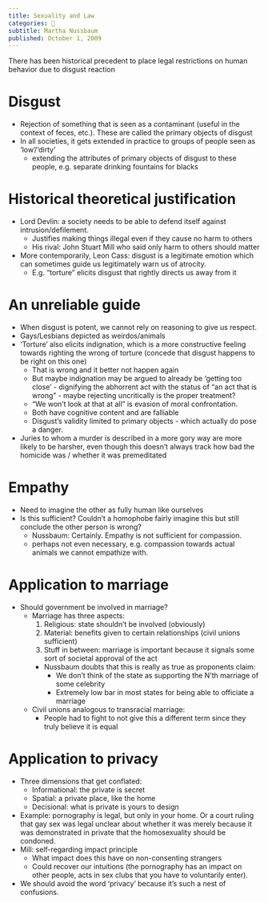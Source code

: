 ```yaml
---
title: Sexuality and Law
categories: 🔴
subtitle: Martha Nussbaum
published: October 1, 2009
---
```


There has been historical precedent to place legal restrictions on human 
behavior due to disgust reaction

# Disgust
- Rejection of something that is seen as a contaminant (useful in the context of 
  feces, etc.). These are called the primary objects of disgust
- In all societies, it gets extended in practice to groups of people seen as 
  'low'/'dirty'
    - extending the attributes of primary objects of disgust to these people, 
      e.g. separate drinking fountains for blacks

# Historical theoretical justification
- Lord Devlin: a society needs to be able to defend itself against 
  intrusion/defilement.
    - Justifies making things illegal even if they cause no harm to others
    - His rival: John Stuart Mill who said only harm to others should matter
- More contemporarily, Leon Cass: disgust is a legitimate emotion which can 
  sometimes guide us legitimately warn us of atrocity.
    - E.g. "torture" elicits disgust that rightly directs us away from it

# An unreliable guide
- When disgust is potent, we cannot rely on reasoning to give us respect.
- Gays/Lesbians depicted as weirdos/animals
- 'Torture' also elicits indignation, which is a more constructive feeling 
  towards righting the wrong of torture (concede that disgust happens to be 
  right on this one)
    - That is wrong and it better not happen again
    - But maybe indignation may be argued to already be 'getting too close' - 
      dignifying the abhorrent act with the status of "an act that is wrong" - 
      maybe rejecting uncritically is the proper treatment?
    - "We won't look at that at all" is evasion of moral confrontation.
    - Both have cognitive content and are falliable
    - Disgust's validity limited to primary objects - which actually do pose a 
      danger.
- Juries to whom a murder is described in a more gory way are more likely to be 
  harsher, even though this doesn't always track how bad the homicide was / 
  whether it was premeditated

# Empathy
- Need to imagine the other as fully human like ourselves
- Is this sufficient? Couldn't a homophobe fairly imagine this but still 
  conclude the other person is wrong?
    - Nussbaum: Certainly. Empathy is not sufficient for compassion.
    - perhaps not even necessary, e.g. compassion towards actual animals we 
      cannot empathize with.

# Application to marriage
  - Should government be involved in marriage?
    - Marriage has three aspects:
      1. Religious: state shouldn't be involved (obviously)
      2. Material: benefits given to certain relationships (civil unions 
         sufficient)
      3. Stuff in between: marriage is important because it signals some sort of 
         societal approval of the act
        - Nussbaum doubts that this is really as true as proponents claim:
          - We don't think of the state as supporting the N'th marriage of some 
            celebrity
          - Extremely low bar in most states for being able to officiate a 
            marriage
    - Civil unions analogous to transracial marriage:
      - People had to fight to not give this a different term since they truly 
        believe it is equal

# Application to privacy
- Three dimensions that get conflated:
    - Informational: the private is secret
    - Spatial: a private place, like the home
    - Decisional: what is private is yours to design
- Example: pornography is legal, but only in your home. Or a court ruling that 
  gay sex was legal unclear about whether it was merely because it was 
  demonstrated in private that the homosexuality should be condoned.
- Mill: self-regarding impact principle
    - What impact does this have on non-consenting strangers
    - Could recover our intuitions (the pornography has an impact on other 
      people, acts in sex clubs that you have to voluntarily enter).
- We should avoid the word 'privacy' because it's such a nest of confusions.

[Response at the time]: # (
    - W/r/t torture + disgust + indignation:
      - Agree that indignation comes off as more constructive than disgust, 
        though is disgust an essential / primary cause for the indignation? Who 
        is indigant about torture but not disgusted by it?
    - Agree disgust is valid when it directs us away from danger
      - Though Nussbaum's opponents are claiming homosexuality is a (societal) 
        danger (for which disgust is just one piece of 'evidence'), so it's 
        deflecting the main argument.
    - A couple examples of disgust getting it wrong not convincing.
      - Could come up with examples of indignation getting it wrong according to 
        Nussbaum herself.
      - Hypothetical: suppose Native Americans were disgusted by European 
        settlers and were motivated to unify and reject the invasion. Wouldn't 
        this have saved their society? Was a (counterfactual) stronger disgust 
        reaction the only plausible hope for this happening?
    - Is not eliciting disgust in nonconsenting strangers bad by Mill's 
      principle? Couldn't there exist a country whose population is so vicerally 
      disgusted by homosexuality that, in that country, it truly is wrong to 
      have gay marriage? (e.g. Islamic country)
)